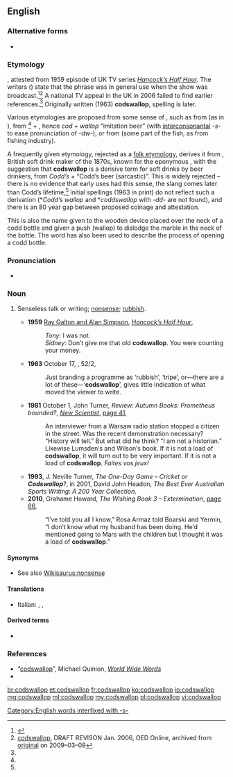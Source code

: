 {{also|cod's wallop|cods wallop}}
==English==

===Alternative forms===
* {{l|en|cod's wallop}}

===Etymology===
{{unk.|en}}, attested from 1959 episode of UK TV series ''[[w:Hancock's Half Hour|Hancock’s Half Hour]].'' The writers ({{w|Galton and Simpson}}) state that the phrase was in general use when the show was broadcast.<ref name="pf">{{R:Phrase Finder|codswallop|A load of codswallop}}</ref><ref name="oed">[http://web.archive.org/web/20090305064036/http://oed.com/bbcwords/codswallop-new.html codswallop], DRAFT REVISON Jan. 2006, OED Online, archived from [http://oed.com/bbcwords/codswallop-new.html original] on 2009–03–09</ref> A national TV appeal in the UK in 2006 failed to find earlier references.<ref name="pf"/> Originally written (1963) '''codswallop''', spelling {{m|en|cod's wallop}} is later.

Various etymologies are proposed from some sense of {{m|en|cod}}, such as from {{m|en|cod||scrotum}} (as in {{m|en|codpiece}}), from {{m|en|cod||joke, imitation}}<ref name="pf"/> + {{m|en|wallop||beer (slang)}}, hence ''cod'' + ''wallop'' “imitation beer” (with [[interconsonantal]] ''-s-'' to ease pronunciation of ''-dw-''), or from {{m|en|cod||fish}} (some part of the fish, as from fishing industry).

A frequently given etymology, rejected as a [[folk etymology]], derives it from {{w|Hiram Codd}}, British soft drink maker of the 1870s, known for the eponymous {{w|Codd-neck bottle}}, with the suggestion that '''codswallop''' is a derisive term for soft drinks by beer drinkers, from ''Codd’s'' + {{m|en|wallop||beer (slang)}} “Codd’s beer (sarcastic)”. This is widely rejected – there is no evidence that early uses had this sense, the slang {{m|en|wallop||beer}} comes later than Codd’s lifetime,<ref name="pf"/> initial spellings (1963 in print) do not reflect such a derivation (*''Codd’s wallop'' and *''coddswallop'' with ''-dd-'' are not found), and there is an 80 year gap between proposed coinage and attestation.

This is also the name given to the wooden device placed over the neck of a codd bottle and given a push (wallop) to dislodge the marble in the neck of the bottle. The word has also been used to describe the process of opening a codd bottle.

===Pronunciation===
* {{a|UK}} {{IPA|/ˌkɒdzˈwɒl.əp/|lang=en}}

===Noun===
{{en-noun|-}}

# {{lb|en|UK|slang}} Senseless talk or writing; [[nonsense]]; [[rubbish]].
#* '''1959''' [[w:Galton and Simpson|Ray Galton and Alan Simpson]], ''[[w:Hancock's Half Hour|Hancock’s Half Hour]]'',
#*: ''Tony'': I was not.
#*: ''Sidney'': Don’t give me that old '''codswallop'''. You were counting your money.
#* '''1963''' October 17, ''{{w|Radio Times}}'', 52/2,
#*: Just branding a programme as ‘rubbish’, ‘tripe’, or—there are a lot of these—‘'''codswallop'''’, gives little indication of what moved the viewer to write.
#* '''1981''' October 1, John Turner, ''Review: Autumn Books: Prometheus bounded?'', ''[[w:New Scientist|New Scientist]]'', [http://books.google.com.au/books?id=EIZI3TDTGTsC&pg=PA41&dq=%22codswallop%22+-intitle:%22%22+-inauthor:%22%22&hl=en&sa=X&ei=XBwtT6-WMYzqmAXgo82DDQ&redir_esc=y#v=onepage&q=%22codswallop%22%20-intitle%3A%22%22%20-inauthor%3A%22%22&f=false page 41],
#*: An interviewer from a Warsaw radio station stopped a citizen in the street. Was the recent demonstration necessary? “History will tell.” But what did he think? “I am not a historian.” Likewise Lumsden′s and Wilson′s book. If it is not a load of '''codswallop''', it will turn out to be very important. If it is not a load of '''codswallop'''. ''Faites vos jeux!''
#* '''1993''', J. Neville Turner, ''The One-Day Game – Cricket or '''Codswallop'''?'', in 2001, David John Headon, ''The Best Ever Australian Sports Writing: A 200 Year Collection''.
#* '''2010''', Grahame Howard, ''The Wishing Book 3 – Extermination'', [http://books.google.com.au/books?id=3sAk0FUDueUC&pg=PA66&dq=%22codswallop%22+-intitle:%22%22+-inauthor:%22%22&hl=en&sa=X&ei=2xgtT5_rGeeNmQXd0bDqDw&redir_esc=y#v=onepage&q=%22codswallop%22%20-intitle%3A%22%22%20-inauthor%3A%22%22&f=false page 66],
#*: “I′ve told you all I know,” Rosa Armaz told Boarski and Yermin, “I don′t know what my husband has been doing. He′d mentioned going to Mars with the children but I thought it was a load of '''codswallop'''.”

====Synonyms====
* See also [[Wikisaurus:nonsense]]

====Translations====
{{trans-top|nonsense}}
{{trans-mid}}
* Italian: {{t|it|fesserie|f-p}}, {{t+|it|sciocchezze|f-p}}, {{t|it|idiozie|f-p}}
{{trans-bottom}}

====Derived terms====
* {{l|en|hogswallop}}

===References===
<references/>
* “[http://www.worldwidewords.org/weirdwords/ww-cod1.htm codswallop]”, Michael Quinion, ''[http://www.worldwidewords.org/ World Wide Words]''
* {{R:Online Etymology Dictionary}}

[[Category:English words interfixed with -s-]]

[[br:codswallop]]
[[et:codswallop]]
[[fr:codswallop]]
[[ko:codswallop]]
[[io:codswallop]]
[[mg:codswallop]]
[[ml:codswallop]]
[[my:codswallop]]
[[pl:codswallop]]
[[vi:codswallop]]